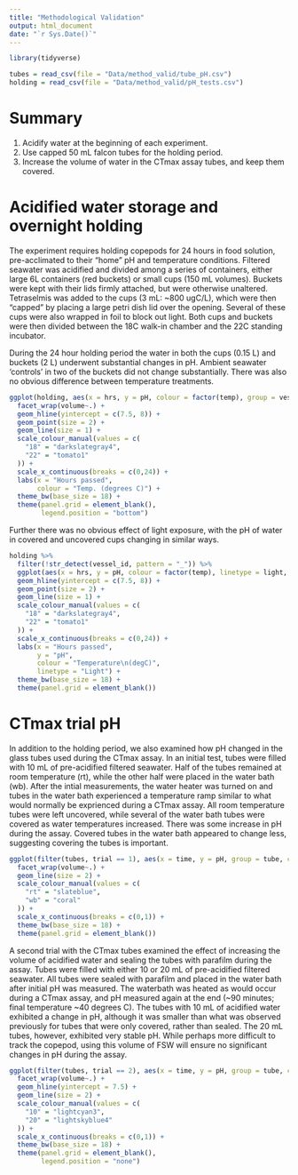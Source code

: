 ```yaml
---
title: "Methodological Validation"
output: html_document
date: "`r Sys.Date()`"
---
```


```r
library(tidyverse)

tubes = read_csv(file = "Data/method_valid/tube_pH.csv")
holding = read_csv(file = "Data/method_valid/pH_tests.csv")
```

# Summary
1. Acidify water at the beginning of each experiment. 
2. Use capped 50 mL falcon tubes for the holding period. 
3. Increase the volume of water in the CTmax assay tubes, and keep them covered. 

# Acidified water storage and overnight holding   
The experiment requires holding copepods for 24 hours in food solution, pre-acclimated to their "home" pH and temperature conditions. Filtered seawater was acidified and divided among a series of containers, either large 6L containers (red buckets) or small cups (150 mL volumes). Buckets were kept with their lids firmly attached, but were otherwise unaltered. Tetraselmis was added to the cups (3 mL: ~800 ugC/L), which were then "capped" by placing a large petri dish lid over the opening. Several of these cups were also wrapped in foil to block out light. Both cups and buckets were then divided between the 18C walk-in chamber and the 22C standing incubator.   

During the 24 hour holding period the water in both the cups (0.15 L) and buckets (2 L) underwent substantial changes in pH. Ambient seawater 'controls' in two of the buckets did not change substantially. There was also no obvious difference between temperature treatments. 

```r
ggplot(holding, aes(x = hrs, y = pH, colour = factor(temp), group = vessel_id)) + 
  facet_wrap(volume~.) + 
  geom_hline(yintercept = c(7.5, 8)) + 
  geom_point(size = 2) +
  geom_line(size = 1) + 
  scale_colour_manual(values = c(
    "18" = "darkslategray4", 
    "22" = "tomato1"
  )) + 
  scale_x_continuous(breaks = c(0,24)) +
  labs(x = "Hours passed",
       colour = "Temp. (degrees C)") + 
  theme_bw(base_size = 18) + 
  theme(panel.grid = element_blank(),
        legend.position = "bottom")
```

Further there was no obvious effect of light exposure, with the pH of water in covered and uncovered cups changing in similar ways. 
```r
holding %>%  
  filter(!str_detect(vessel_id, pattern = "_")) %>% 
  ggplot(aes(x = hrs, y = pH, colour = factor(temp), linetype = light, group = vessel_id)) + 
  geom_hline(yintercept = c(7.5, 8)) + 
  geom_point(size = 2) +
  geom_line(size = 1) + 
  scale_colour_manual(values = c(
    "18" = "darkslategray4", 
    "22" = "tomato1"
  )) + 
  scale_x_continuous(breaks = c(0,24)) +
  labs(x = "Hours passed", 
       y = "pH", 
       colour = "Temperature\n(degC)",
       linetype = "Light") + 
  theme_bw(base_size = 18) + 
  theme(panel.grid = element_blank())
```

# CTmax trial pH 
In addition to the holding period, we also examined how pH changed in the glass tubes used during the CTmax assay. In an initial test, tubes were filled with 10 mL of pre-acidified filtered seawater. Half of the tubes remained at room temperature (rt), while the other half were placed in the water bath (wb). After the intial measurements, the water heater was turned on and tubes in the water bath experienced a temperature ramp similar to what would normally be exprienced during a CTmax assay. All room temperature tubes were left uncovered, while several of the water bath tubes were covered as water temperatures increased. There was some increase in pH during the assay. Covered tubes in the water bath appeared to change less, suggesting covering the tubes is important. 
```r
ggplot(filter(tubes, trial == 1), aes(x = time, y = pH, group = tube, colour = temp, linetype = cover)) + 
  facet_wrap(volume~.) +  
  geom_line(size = 2) + 
  scale_colour_manual(values = c(
    "rt" = "slateblue",
    "wb" = "coral"
  )) + 
  scale_x_continuous(breaks = c(0,1)) + 
  theme_bw(base_size = 18) + 
  theme(panel.grid = element_blank())
```

A second trial with the CTmax tubes examined the effect of increasing the volume of acidified water and sealing the tubes with parafilm during the assay. Tubes were filled with either 10 or 20 mL of pre-acidified filtered seawater. All tubes were sealed with parafilm and placed in the water bath after initial pH was measured. The waterbath was heated as would occur during a CTmax assay, and pH measured again at the end (~90 minutes; final temperature ~40 degrees C). The tubes with 10 mL of acidified water exhibited a change in pH, although it was smaller than what was observed previously for tubes that were only covered, rather than sealed. The 20 mL tubes, however, exhibited very stable pH. While perhaps more difficult to track the copepod, using this volume of FSW will ensure no significant changes in pH during the assay. 
```r
ggplot(filter(tubes, trial == 2), aes(x = time, y = pH, group = tube, colour = factor(volume))) + 
  facet_wrap(volume~.) +
  geom_hline(yintercept = 7.5) + 
  geom_line(size = 2) + 
  scale_colour_manual(values = c(
    "10" = "lightcyan3",
    "20" = "lightskyblue4"
  )) + 
  scale_x_continuous(breaks = c(0,1)) + 
  theme_bw(base_size = 18) + 
  theme(panel.grid = element_blank(),
        legend.position = "none")
```
